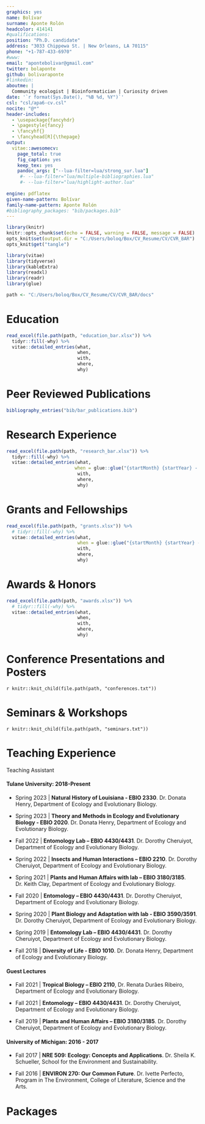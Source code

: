 ---
graphics: yes
name: Bolívar
surname: Aponte Rolón
headcolor: 414141
#qualifications: 
position: "Ph.D. candidate"
address: "3033 Chippewa St. | New Orleans, LA 70115"
phone: "+1-787-433-6970"
#www: 
email: "apontebolivar@gmail.com"
twitter: bolaponte
github: bolivaraponte
#linkedin: 
aboutme: |
  Community ecologist | Bioinformatician | Curiosity driven
date: '`r format(Sys.Date(), "%B %d, %Y")`'
csl: "csl/apa6-cv.csl"
nocite: "@*"
header-includes:
  - \usepackage{fancyhdr}
  - \pagestyle{fancy}
  - \fancyhf{}
  - \fancyhead[R]{\thepage}
output:
  vitae::awesomecv:
    page_total: true
    fig_caption: yes
    keep_tex: yes
    pandoc_args: ["--lua-filter=lua/strong_sur.lua"]
     #- --lua-filter="lua/multiple-bibliographies.lua"
     #- --lua-filter="lua/highlight-author.lua"
      
engine: pdflatex
given-name-pattern: Bolívar
family-name-pattern: Aponte Rolón
#bibliography_packages: "bib/packages.bib"
---
```{r, include=FALSE, cache = FALSE}
library(knitr)
knitr::opts_chunk$set(echo = FALSE, warning = FALSE, message = FALSE)
opts_knit$set(output.dir = "C:/Users/boloq/Box/CV_Resume/CV/CVR_BAR")
opts_knit$get("tangle")

library(vitae)
library(tidyverse)
library(kableExtra)
library(readxl)
library(readr)
library(glue)
```

```{r, path}
path <- "C:/Users/boloq/Box/CV_Resume/CV/CVR_BAR/docs"
```

# Education

```{r, education}
read_excel(file.path(path, "education_bar.xlsx")) %>%
  tidyr::fill(-why) %>%
  vitae::detailed_entries(what, 
                          when, 
                          with, 
                          where, 
                          why)
```



# Peer Reviewed Publications 

```{r}
bibliography_entries("bib/bar_publications.bib")
```



# Research Experience

```{r, research}
read_excel(file.path(path, "research_bar.xlsx")) %>%
  tidyr::fill(-why) %>%
  vitae::detailed_entries(what, 
                         when = glue::glue("{startMonth} {startYear} - {endMonth} {endYear}",.na = ""), 
                          with, 
                          where, 
                          why)
```

# Grants and Fellowships

```{r, grants}
read_excel(file.path(path, "grants.xlsx")) %>%
  # tidyr::fill(-why) %>%
  vitae::detailed_entries(what, 
                          when = glue::glue("{startMonth} {startYear} - {endMonth} {endYear}",.na = ""), 
                          with, 
                          where, 
                          why)
```

# Awards & Honors

```{r, awards}
read_excel(file.path(path, "awards.xlsx")) %>%
  # tidyr::fill(-why) %>%
  vitae::detailed_entries(what, 
                          when,
                          with, 
                          where, 
                          why)
```

# Conference Presentations and Posters

`r knitr::knit_child(file.path(path, "conferences.txt"))`

# Seminars & Workshops

`r knitr::knit_child(file.path(path, "seminars.txt"))`

# Teaching Experience

Teaching Assistant

#### Tulane University: 2018-Present 

  + Spring 2023 \| **Natural History of Louisiana - EBIO 2330**. Dr. Donata Henry, Department of Ecology and Evolutionary Biology.\

  + Spring 2023	\| **Theory and Methods in Ecology and Evolutionary Biology - EBIO 2020**. Dr. Donata Henry, Department of Ecology and Evolutionary Biology.\

   + Fall 2022 \| **Entomology Lab – EBIO 4430/4431**. Dr. Dorothy Cheruiyot,
Department of Ecology and Evolutionary Biology.\

  + Spring 2022 \| **Insects and Human Interactions – EBIO 2210**. Dr. Dorothy Cheruiyot, Department of Ecology and Evolutionary Biology.\

  + Spring 2021	\| **Plants and Human Affairs with lab – EBIO 3180/3185**. Dr. Keith Clay,
Department of Ecology and Evolutionary Biology.\

  + Fall 2020 \| **Entomology – EBIO 4430/4431**. Dr. Dorothy Cheruiyot,
Department of Ecology and Evolutionary Biology.\

  + Spring 2020	\| **Plant Biology and Adaptation with lab - EBIO 3590/3591**. Dr. Dorothy Cheruiyot, Department of Ecology and Evolutionary Biology.\

  + Spring 2019	\| **Entomology Lab – EBIO 4430/4431**. Dr. Dorothy Cheruiyot, Department of Ecology and Evolutionary Biology.\

  + Fall 2018	\| **Diversity of Life - EBIO 1010**. Dr. Donata Henry, Department of Ecology and Evolutionary Biology.\

#### Guest Lectures

  + Fall 2021 \| **Tropical Biology – EBIO 2110**, Dr. Renata Durães Ribeiro, Department of Ecology and Evolutionary Biology.\

  + Fall 2021 \| **Entomology – EBIO 4430/4431**. Dr. Dorothy Cheruiyot, Department of Ecology and Evolutionary Biology.\

  + Fall 2019	\| **Plants and Human Affairs – EBIO 3180/3185**. Dr. Dorothy Cheruiyot,
Department of Ecology and Evolutionary Biology.\


#### University of Michigan: 2016 - 2017

  + Fall 2017 \| **NRE 509: Ecology: Concepts and Applications**. Dr. Sheila K. Schueller, 
School for the Environment and Sustainability.\

  + Fall 2016	\| **ENVIRON 270: Our Common Future**. Dr. Ivette Perfecto,
Program in The Environment, College of Literature, Science and the Arts.\


# Packages


